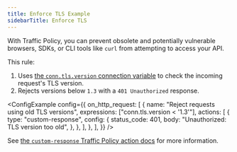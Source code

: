 ```yaml
---
title: Enforce TLS Example
sidebarTitle: Enforce TLS
---
```



With Traffic Policy, you can prevent obsolete and potentially vulnerable browsers, SDKs, or CLI tools like `curl` from attempting to access your API.

This rule:

1. Uses [the `conn.tls.version` connection variable](https://ngrok.com/docs/traffic-policy/variables/connection/#conntlsversion) to check the incoming request's TLS version.
1. Rejects versions below `1.3` with a `401 Unauthorized` response.

<ConfigExample
	config={{
		on_http_request: [
			{
				name: "Reject requests using old TLS versions",
				expressions: ["conn.tls.version < '1.3'"],
				actions: [
					{
						type: "custom-response",
						config: {
							status_code: 401,
							body: "Unauthorized: TLS version too old",
						},
					},
				],
			},
		],
	}}
/>

See [the `custom-response` Traffic Policy action docs](/traffic-policy/actions/custom-response/) for more information.
